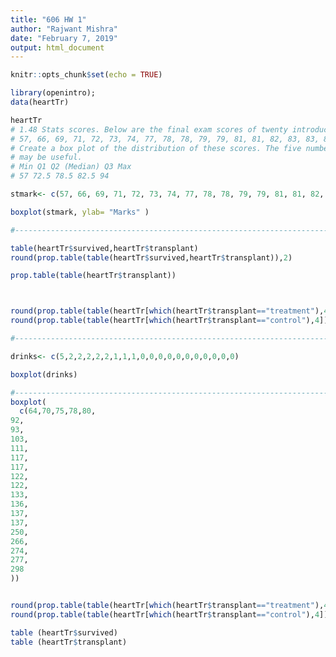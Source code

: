 ```yaml
---
title: "606 HW 1"
author: "Rajwant Mishra"
date: "February 7, 2019"
output: html_document
---
```


```r
knitr::opts_chunk$set(echo = TRUE)
```



```r
library(openintro); 
data(heartTr)
```

```r
heartTr
# 1.48 Stats scores. Below are the final exam scores of twenty introductory statistics students.
# 57, 66, 69, 71, 72, 73, 74, 77, 78, 78, 79, 79, 81, 81, 82, 83, 83, 88, 89, 94
# Create a box plot of the distribution of these scores. The five number summary provided below
# may be useful.
# Min Q1 Q2 (Median) Q3 Max
# 57 72.5 78.5 82.5 94

stmark<- c(57, 66, 69, 71, 72, 73, 74, 77, 78, 78, 79, 79, 81, 81, 82, 83, 83, 88, 89, 94)

boxplot(stmark, ylab= "Marks" )

#--------------------------------------------------------------------------

table(heartTr$survived,heartTr$transplant)
round(prop.table(table(heartTr$survived,heartTr$transplant)),2)

prop.table(table(heartTr$transplant))



round(prop.table(table(heartTr[which(heartTr$transplant=="treatment"),4])),2)
round(prop.table(table(heartTr[which(heartTr$transplant=="control"),4])),2)

#--------------------------------------------------------------------------

drinks<- c(5,2,2,2,2,2,1,1,1,0,0,0,0,0,0,0,0,0,0,0)

boxplot(drinks)

#------------------------------------------------------------------------
boxplot( 
  c(64,70,75,78,80,
92,
93,
103,
111,
117,
117,
122,
122,
133,
136,
137,
137,
250,
266,
274,
277,
298
))


round(prop.table(table(heartTr[which(heartTr$transplant=="treatment"),4])),2)
round(prop.table(table(heartTr[which(heartTr$transplant=="control"),4])),2)

table (heartTr$survived)
table (heartTr$transplant)


```

